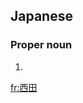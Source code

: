 ==Japanese==
{{ja-kanjitab|にし|だ}}

===Proper noun===
{{ja-pos|proper|にしだ}}

# {{surname|lang=ja|sort=にしだ}}

[[fr:西田]]